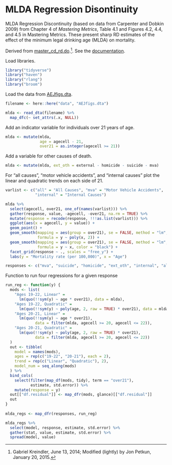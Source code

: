 # MLDA Regression Disontinuity

MLDA Regression Discontinuity (based on data from Carpenter and Dobkin 2009) from 
Chapter 4 of *Mastering Metrics*,  Table 4.1 and Figures 4.2, 4.4, and 4.5 in Mastering Metrics. 
These present sharp RD estimates of the effect of the minimum legal drinking age (MLDA) on mortality.

Derived from [master_cd_rd.do](http://masteringmetrics.com/wp-content/uploads/2015/01/master_cd_rd.do).[^cd_rd].
See the [documentation](http://masteringmetrics.com/wp-content/uploads/2015/01/ReadMe_MLDA.txt).

[^cd_rd]: Gabriel Kreindler, June 13, 2014; Modified (lightly) by Jon Petkun, January 20, 2015.

Load libraries.
```r
library("tidyverse")
library("haven")
library("rlang")
library("broom")
```

Load the data from [AEJfigs.dta](http://masteringmetrics.com/wp-content/uploads/2015/01/AEJfigs.dta).
```r
filename <- here::here("data", "AEJfigs.dta")
```
```r
mlda <- read_dta(filename) %>%
  map_dfc(~ set_attrs(.x, NULL))
```

Add an indicator variable for individuals over 21 years of age.
```r
mlda <- mutate(mlda, 
               age = agecell - 21,
               over21 = as.integer(agecell >= 21))
```
Add a variable for other causes of death.
```r
mlda <- mutate(mlda, ext_oth = external - homicide - suicide - mva)
```


For "all causes", "motor vehicle accidents", and "internal causes" plot the
linear and quadratic trends on each side of 21.
```r
varlist <- c("all" = "All Causes", "mva" = "Motor Vehicle Accidents", 
             "internal" = "Internal Causes")
```
```r
mlda %>%
  select(agecell, over21, one_of(names(varlist))) %>%
  gather(response, value, -agecell, -over21, na.rm = TRUE) %>%
  mutate(response = recode(response, !!!as.list(varlist))) %>%
  ggplot(aes(x = agecell, y = value)) +
  geom_point() +
  geom_smooth(mapping = aes(group = over21), se = FALSE, method = "lm",
              formula = y ~ poly(x, 2)) +
  geom_smooth(mapping = aes(group = over21), se = FALSE, method = "lm",
              formula = y ~ x, color = "black") +
  facet_grid(response ~ ., scales = "free_y") +
  labs(y = "Mortality rate (per 100,000)", x = "Age")

```

```r
responses <- c("mva", "suicide", "homicide", "ext_oth", "internal", "alcohol")
```

Function to run four regressions for a given response
```r
run_reg <- function(y) {
  mods <- list(
    "Ages 19-22, Linear" = 
      lm(quo(!!sym(y) ~ age * over21), data = mlda),
    "Ages 19-22, Quadratic" =
      lm(quo(!!sym(y) ~ poly(age, 2, raw = TRUE) * over21), data = mlda),
    "Ages 20-21, Linear" =
      lm(quo(!!sym(y) ~ age * over21), 
             data = filter(mlda, agecell >= 20, agecell <= 22)),
    "Ages 20-21, Quadratic" = 
      lm(quo(!!sym(y) ~ poly(age, 2, raw = TRUE) * over21), 
             data = filter(mlda, agecell >= 20, agecell <= 22))
  )
  out <- tibble(
    model = names(mods),
    ages = rep(c("19-22", "20-21"), each = 2),
    trend = rep(c("Linear", "Quadratic"), 2),
    model_num = seq_along(mods)
  ) %>%
  bind_cols(
    select(filter(map_df(mods, tidy), term == "over21"),  
           estimate, std.error)) %>%
    mutate(response = y)
  out[["df.residual"]] <- map_dfr(mods, glance)[["df.residual"]]
  out
}
   
mlda_regs <- map_dfr(responses, run_reg)
```

```r
mlda_regs %>%
  select(model, response, estimate, std.error) %>%
  gather(stat, value, estimate, std.error) %>%
  spread(model, value)
```

